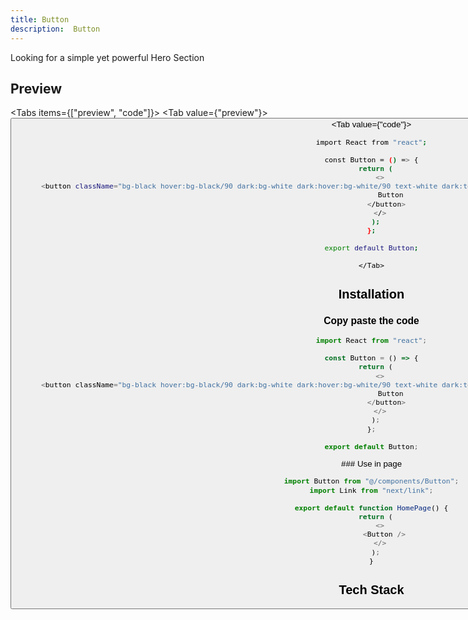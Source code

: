```yaml
---
title: Button
description:  Button
---
```



Looking for a simple yet powerful Hero Section      

## Preview

<Tabs items={["preview", "code"]}>
    <Tab value={"preview"}>    
       <Button />
    </Tab>
    <Tab value={"code"}>
```bash
import React from "react";

const Button = () => {
  return (
    <>
      <button className="bg-black hover:bg-black/90 dark:bg-white dark:hover:bg-white/90 text-white dark:text-black px-3 py-1 rounded transition duration-300 text-sm">
         Button
       </button>
    </>
  );
};

export default Button;
```
    </Tab>
 </Tabs>

## Installation

<Steps>
<Step>

  ### Copy paste the code

```ts title="components/Button.tsx" 
import React from "react";

const Button = () => {
  return (
    <>
      <button className="bg-black hover:bg-black/90 dark:bg-white dark:hover:bg-white/90 text-white dark:text-black px-3 py-1 rounded transition duration-300 text-sm">
         Button
       </button>
    </>
  );
};

export default Button;
```
</Step>
<Step>
  ### Use in page

```ts title="app/page.tsx" 
import Button from "@/components/Button";
import Link from "next/link";

export default function HomePage() {
  return (
    <>
      <Button />
    </>
  );
}
```
</Step>
</Steps>

## Tech Stack

<Cards>
  <Card title="React" />
  <Card title="Next.js" />
  <Card title="Tailwind CSS" />
</Cards>
